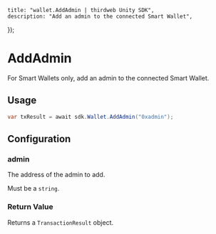 
	title: "wallet.AddAdmin | thirdweb Unity SDK",
	description: "Add an admin to the connected Smart Wallet",
});

# AddAdmin

For Smart Wallets only, add an admin to the connected Smart Wallet.

## Usage

```csharp
var txResult = await sdk.Wallet.AddAdmin("0xadmin");
```

## Configuration

### admin

The address of the admin to add.

Must be a `string`.

### Return Value

Returns a `TransactionResult` object.
